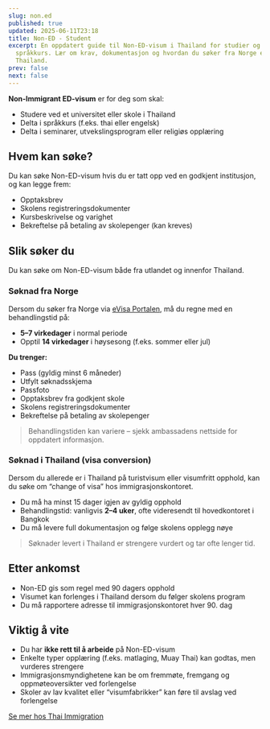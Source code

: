 ```yaml
---
slug: non.ed
published: true
updated: 2025-06-11T23:18
title: Non-ED - Student
excerpt: En oppdatert guide til Non-ED-visum i Thailand for studier og
  språkkurs. Lær om krav, dokumentasjon og hvordan du søker fra Norge eller i
  Thailand.
prev: false
next: false
---
```

**Non-Immigrant ED-visum** er for deg som skal:

- Studere ved et universitet eller skole i Thailand
- Delta i språkkurs (f.eks. thai eller engelsk)
- Delta i seminarer, utvekslingsprogram eller religiøs opplæring

## Hvem kan søke?

Du kan søke Non-ED-visum hvis du er tatt opp ved en godkjent institusjon, og kan legge frem:

- Opptaksbrev
- Skolens registreringsdokumenter
- Kursbeskrivelse og varighet
- Bekreftelse på betaling av skolepenger (kan kreves)

## Slik søker du

Du kan søke om Non-ED-visum både fra utlandet og innenfor Thailand.

### Søknad fra Norge

Dersom du søker fra Norge via [eVisa Portalen](https://www.thaievisa.go.th/), må du regne med en behandlingstid på:

- **5–7 virkedager** i normal periode
- Opptil **14 virkedager** i høysesong (f.eks. sommer eller jul)

**Du trenger:**

- Pass (gyldig minst 6 måneder)
- Utfylt søknadsskjema
- Passfoto
- Opptaksbrev fra godkjent skole
- Skolens registreringsdokumenter
- Bekreftelse på betaling av skolepenger

> Behandlingstiden kan variere – sjekk ambassadens nettside for oppdatert informasjon.

### Søknad i Thailand (visa conversion)

Dersom du allerede er i Thailand på turistvisum eller visumfritt opphold, kan du søke om “change of visa” hos immigrasjonskontoret.

- Du må ha minst 15 dager igjen av gyldig opphold
- Behandlingstid: vanligvis **2–4 uker**, ofte videresendt til hovedkontoret i Bangkok
- Du må levere full dokumentasjon og følge skolens opplegg nøye

> Søknader levert i Thailand er strengere vurdert og tar ofte lenger tid.

## Etter ankomst

- Non-ED gis som regel med 90 dagers opphold
- Visumet kan forlenges i Thailand dersom du følger skolens program
- Du må rapportere adresse til immigrasjonskontoret hver 90. dag

## Viktig å vite

- Du har **ikke rett til å arbeide** på Non-ED-visum
- Enkelte typer opplæring (f.eks. matlaging, Muay Thai) kan godtas, men vurderes strengere
- Immigrasjonsmyndighetene kan be om fremmøte, fremgang og oppmøteoversikter ved forlengelse
- Skoler av lav kvalitet eller “visumfabrikker” kan føre til avslag ved forlengelse

[Se mer hos Thai Immigration](https://www.immigration.go.th/)

